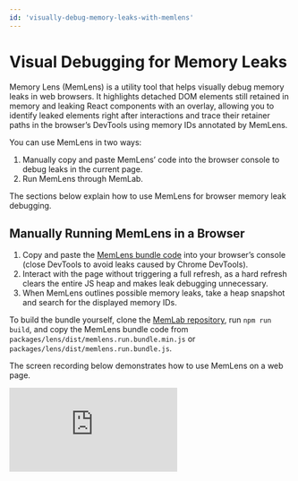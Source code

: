 ```yaml
---
id: 'visually-debug-memory-leaks-with-memlens'
---
```


# Visual Debugging for Memory Leaks

Memory Lens (MemLens) is a utility tool that helps visually debug memory leaks
in web browsers. It highlights detached DOM elements still retained in memory
and leaking React components with an overlay,
allowing you to identify leaked elements right after interactions and
trace their retainer paths in the browser’s DevTools using memory IDs
annotated by MemLens.

You can use MemLens in two ways:
1. Manually copy and paste MemLens’ code into the browser console
to debug leaks in the current page.
2. Run MemLens through MemLab.

The sections below explain how to use MemLens for browser memory leak debugging.

## Manually Running MemLens in a Browser

1. Copy and paste the [MemLens bundle code](https://github.com/facebook/memlab/tree/main/packages/lens/dist/memlens.run.bundle.min.js)
into your browser’s console (close DevTools to avoid leaks caused by
Chrome DevTools).
2. Interact with the page without triggering a full refresh, as a hard
refresh clears the entire JS heap and makes leak debugging unnecessary.
3. When MemLens outlines possible memory leaks, take a heap snapshot and
search for the displayed memory IDs.

To build the bundle yourself, clone the
[MemLab repository](https://github.com/facebook/memlab),
run `npm run build`, and copy the MemLens bundle code from
`packages/lens/dist/memlens.run.bundle.min.js` or
`packages/lens/dist/memlens.run.bundle.js`.

The screen recording below demonstrates how to use MemLens on a web page.

<div style={{ position: 'relative', paddingBottom: '56.25%', height: 0, overflow: 'hidden', maxWidth: '100%' }}>
  <iframe
    src="https://player.vimeo.com/video/1110113648?title=0&byline=0&portrait=0"
    style={{ position: 'absolute', top: 0, left: 0, width: '100%', height: '100%' }}
    frameBorder="0"
    allow="autoplay; fullscreen; picture-in-picture"
    allowFullScreen
  />
</div>

Once MemLens is active, it tracks React components that leak DOM elements and
outlines them on the page. Each outline includes a memory ID. Hover over the
outline to view the memory ID and the corresponding React component stack,
or click to pin it.

With the memory ID, take a heap snapshot in Chrome DevTools and search for
it in the Memory panel. This will reveal the leaked component’s retained
path in the JS heap, helping you understand why it remains in memory.


**Note:** The target page should ideally be a React app serving minified
JS code. When searching for the memory ID in Chrome DevTools, the detached
DOM element’s retainer path will also appear minified.

## Using MemLens with MemLab

MemLens can also run during MemLab executions in headful mode to display
leak outlines:

```bash
memlab run --scenario your_test_scenario_file_path.js --headful --display-leak-outlines
````

* `--headful`: Runs the browser in visible mode so you can see the UI.
* `--display-leak-outlines`: Enables MemLens to track and display outlines
of leaked components in the test page.

If you want to pause a MemLab run at steps defined in your scenario file
and interact with MemLens in the headful browser session, use the `--debug`
option. This pauses automated browser actions before each step until you
press **Enter** in the terminal.
